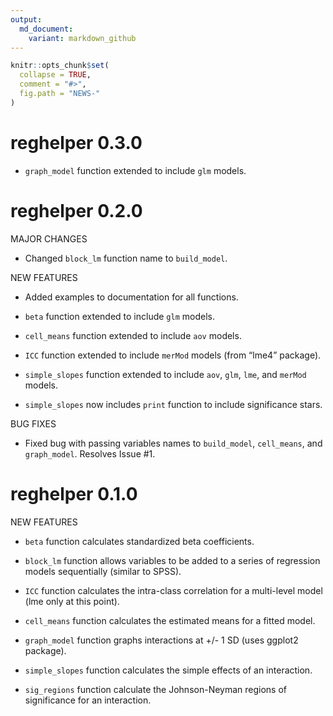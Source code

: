 ```yaml
---
output:
  md_document:
    variant: markdown_github
---
```


<!-- NEWS.md is generated from NEWS.Rmd. Please edit that file -->

```r
knitr::opts_chunk$set(
  collapse = TRUE,
  comment = "#>",
  fig.path = "NEWS-"
)
```
# reghelper 0.3.0

* `graph_model` function extended to include `glm` models.

# reghelper 0.2.0

MAJOR CHANGES

* Changed `block_lm` function name to `build_model`.

NEW FEATURES

* Added examples to documentation for all functions.

* `beta` function extended to include `glm` models.

* `cell_means` function extended to include `aov` models.

* `ICC` function extended to include `merMod` models (from "lme4" package).

* `simple_slopes` function extended to include `aov`, `glm`, `lme`, and `merMod`
  models.

* `simple_slopes` now includes `print` function to include significance stars.

BUG FIXES

* Fixed bug with passing variables names to `build_model`, `cell_means`, and
  `graph_model`. Resolves Issue #1.

# reghelper 0.1.0

NEW FEATURES

* `beta` function calculates standardized beta coefficients.

* `block_lm` function allows variables to be added to a series of regression
  models sequentially (similar to SPSS).

* `ICC` function calculates the intra-class correlation for a multi-level model
  (lme only at this point).

* `cell_means` function calculates the estimated means for a fitted model.

* `graph_model` function graphs interactions at +/- 1 SD (uses ggplot2 package).

* `simple_slopes` function calculates the simple effects of an interaction.

* `sig_regions` function calculate the Johnson-Neyman regions of significance
  for an interaction.
